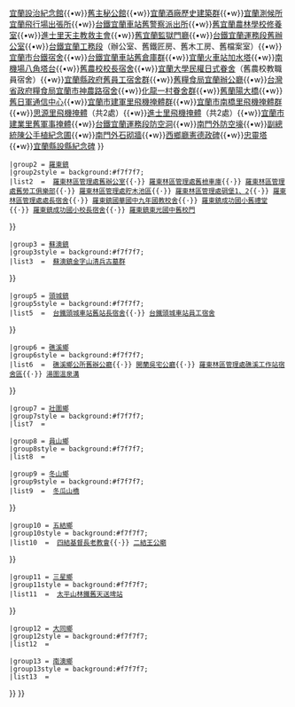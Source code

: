 {{Navbox
| name   = 宜蘭縣歷史建築
| title  = 宜蘭縣歷史建築
| state = collapsed
| image  = 
|list1 =
 {{Navbox|child
 |evenodd = swap
 |group1 = [[宜蘭市]]
 |group1style = background:#f7f7f7;
 |list1  = {{Navbox subgroup
|list1 =[[宜蘭五穀廟]]{{•w}}[[台灣銀行宜蘭分行]]{{•w}}[[舊宜蘭縣議會]]{{•w}}[[宜蘭設治紀念館]]{{•w}}[[舊主秘公館]]{{•w}}[[宜蘭酒廠歷史建築群]]{{•w}}[[宜蘭測候所宜蘭飛行場出張所]]{{•w}}[[台鐵宜蘭車站舊警察派出所]]{{•w}}[[舊宜蘭農林學校修養室]]{{•w}}[[進士里天主教救主會]]{{•w}}[[舊宜蘭監獄門廳]]{{•w}}[[台鐵宜蘭運務段舊辦公室]]{{•w}}[[台鐵宜蘭工務段]]（辦公室、舊鐵匠房、舊木工房、舊檔案室）{{•w}}[[宜蘭市台鐵宿舍]]{{•w}}[[台鐵宜蘭車站舊倉庫群]]{{•w}}[[宜蘭火車站加水塔]]{{•w}}[[南機場八角塔台]]{{•w}}[[舊農校校長宿舍]]{{•w}}[[宜蘭大學民權日式眷舍]]（舊農校教職員宿舍）{{•w}}[[宜蘭縣政府舊員工宿舍群]]{{•w}}[[舊糧食局宜蘭辦公廳]]{{•w}}[[台灣省政府糧食局宜蘭市神農路宿舍]]{{•w}}[[化龍一村眷舍群]]{{•w}}[[舊蘭陽大橋]]{{•w}}[[舊日軍通信中心]]{{•w}}[[宜蘭市建軍里飛機掩體群]]{{•w}}[[宜蘭市南橋里飛機掩體群]]{{•w}}[[思源里飛機掩體]]（共2處）{{•w}}[[進士里飛機掩體]]（共2處）{{•w}}[[宜蘭市建業里舊軍事掩體]]{{•w}}[[台鐵宜蘭運務段防空洞]]{{•w}}[[南門外防空壕]]{{•w}}[[副總統陳公手植紀念圃]]{{•w}}[[南門外石砌牆]]{{•w}}[[西鄉廳憲德政碑]]{{•w}}[[忠靈塔]]{{•w}}[[宜蘭縣設縣紀念碑]] 
}}

 |group2 = [[羅東鎮 (台灣)|羅東鎮]]
 |group2style = background:#f7f7f7;
 |list2  = {{Navbox subgroup
|list1 =[[羅東鎮中山路北側公有宿舍區]]{{·}} [[羅東林區管理處舊辦公室]]{{·}} [[羅東林區管理處舊檢車庫]]{{·}} [[羅東林區管理處舊勞工俱樂部]]{{·}} [[羅東林區管理處貯木池區]]{{·}} [[羅東林區管理處碉堡1、2]]{{·}} [[羅東林區管理處處長宿舍]]{{·}} [[羅東鎮國華國中九年國教校舍]]{{·}} [[羅東鎮成功國小舊禮堂]]{{·}} [[羅東鎮成功國小校長宿舍]]{{·}} [[羅東鎮東光國中舊校門]]
}}

 |group3 = [[蘇澳鎮 (台灣)|蘇澳鎮]]
 |group3style = background:#f7f7f7;
 |list3  = {{Navbox subgroup
|list1 =[[蘇澳鎮舊垃圾焚化場]]{{·}} [[蘇澳鎮金字山清兵古墓群]]
}}

 |group5 = [[頭城鎮]]
 |group5style = background:#f7f7f7;
 |list5  = {{Navbox subgroup
|list1 =[[頭城鎮頭城國小校長宿舍]]{{·}} [[台鐵頭城車站舊站長宿舍]]{{·}} [[台鐵頭城車站員工宿舍]]
}}

 |group6 = [[礁溪鄉]]
 |group6style = background:#f7f7f7;
 |list6  = {{Navbox subgroup
|list1 =[[台灣銀行礁溪訓練中心]]{{·}} [[礁溪鄉公所舊辦公廳]]{{·}} [[開蘭吳宅公廳]]{{·}} [[羅東林區管理處礁溪工作站宿舍區]]{{·}} [[湯圍溫泉溝]]
}}

 |group7 = [[壯圍鄉]]
 |group7style = background:#f7f7f7;
 |list7  = {{Navbox subgroup
}}

 |group8 = [[員山鄉]]
 |group8style = background:#f7f7f7;
 |list8  = {{Navbox subgroup
|list1 =[[大三鬮林宅]]
}}


 |group9 = [[冬山鄉]]
 |group9style = background:#f7f7f7;
 |list9  = {{Navbox subgroup
|list1 =[[冬山鄉順安國小舊禮堂]]{{·}} [[冬瓜山橋]]
}}

 |group10 = [[五結鄉]]
 |group10style = background:#f7f7f7;
 |list10  = {{Navbox subgroup
|list1 =[[慈林紀念館]]{{·}} [[四結基督長老教會]]{{·}} [[二結王公廟]]
}}



 |group11 = [[三星鄉 (台灣)|三星鄉]]
 |group11style = background:#f7f7f7;
 |list11  = {{Navbox subgroup
|list1 =[[舊三星警察分室總機及油印間]]{{·}} [[太平山林鐵舊天送埤站]]
}}


 |group12 = [[大同鄉 (台灣)|大同鄉]]
 |group12style = background:#f7f7f7;
 |list12  = {{Navbox subgroup
|list1 =[[羅東林鐵八號隧道]]
}}


 |group13 = [[南澳鄉]]
 |group13style = background:#f7f7f7;
 |list13  = {{Navbox subgroup
|list1 =
}}
}}
}}
<noinclude>{{Documentation}}
</noinclude>
